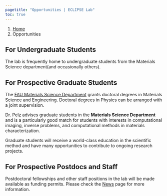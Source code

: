 ```yaml
---
pagetitle: "Opportunities | ECLIPSE Lab"
toc: true
---
```


```{=html}
<nav aria-label="breadcrumb">
  <ol class="breadcrumb">
    <li class="breadcrumb-item"><a href="index.html">Home</a></li>
    <li class="breadcrumb-item active" aria-current="page">Opportunities</li>
  </ol>
</nav>
```

## For Undergraduate Students
The lab is frequently home to undergraduate students from the Materials Science department(and occasionally others). 

## For Prospective Graduate Students
The [FAU Materials Science Department](https://www.fau.eu/education/degree-programmes/international-degree-programmes/degree-programmes-taught-exclusively-in-english/materials-science-and-engineering/) grants doctoral degrees in Materials Science and Engineering. Doctoral degrees in Physics can be arranged with a joint supervision. 

Dr. Pelz advises graduate students in the **Materials Science Department** and is a particularly good match for students with interests in computational imaging, inverse problems, and computational methods in materials characterization.

Graduate students will receive a world-class education in the scientific method and have many opportunities to contribute to ongoing research projects.


## For Prospective Postdocs and Staff
Postdoctoral fellowships and other staff positions in the lab will be made available as funding permits. Please check the [News](news.qmd) page for more information.
